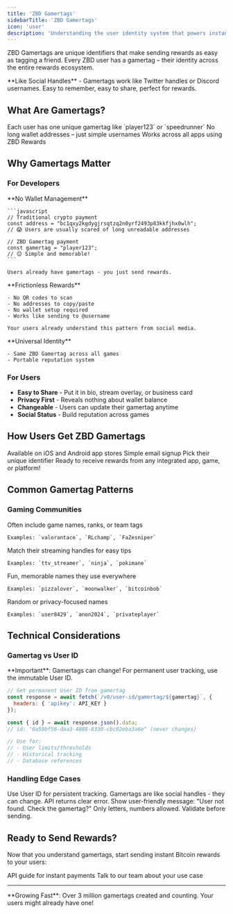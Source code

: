 ```yaml
---
title: 'ZBD Gamertags'
sidebarTitle: 'ZBD Gamertags'
icon: 'user'
description: 'Understanding the user identity system that powers instant Bitcoin rewards'
---
```


ZBD Gamertags are unique identifiers that make sending rewards as easy as tagging a friend. Every ZBD user has a gamertag – their identity across the entire rewards ecosystem.

<Info>
  **Like Social Handles** - Gamertags work like Twitter handles or Discord usernames. Easy to remember, easy to share, perfect for rewards.
</Info>

## What Are Gamertags?

<CardGroup cols={3}>
  <Card title="Unique Identifiers" icon="fingerprint">
    Each user has one unique gamertag like `player123` or `speedrunner`
  </Card>
  <Card title="Human Readable" icon="user">
    No long wallet addresses – just simple usernames
  </Card>
  <Card title="Portable Identity" icon="share">
    Works across all apps using ZBD Rewards
  </Card>
</CardGroup>

## Why Gamertags Matter

### For Developers

<Tabs>
  <Tab title="Simple Integration">
    **No Wallet Management**
    
    ```javascript
    // Traditional crypto payment
    const address = "bc1qxy2kgdygjrsqtzq2n0yrf2493p83kkfjhx0wlh";
    // 😱 Users are usually scared of long unreadable addresses
    
    // ZBD Gamertag payment
    const gamertag = "player123";
    // 😊 Simple and memorable!
    ```
    
    Users already have gamertags - you just send rewards.
  </Tab>
  <Tab title="User Experience">
    **Frictionless Rewards**
    
    - No QR codes to scan
    - No addresses to copy/paste
    - No wallet setup required
    - Works like sending to @username
    
    Your users already understand this pattern from social media.
  </Tab>
  <Tab title="Cross-Platform">
    **Universal Identity**
    
    - Same ZBD Gamertag across all games
    - Portable reputation system
    
  </Tab>
</Tabs>

### For Users

- **Easy to Share** - Put it in bio, stream overlay, or business card
- **Privacy First** - Reveals nothing about wallet balance
- **Changeable** - Users can update their gamertag anytime
- **Social Status** - Build reputation across games

## How Users Get ZBD Gamertags

<Steps>
  <Step title="Download ZBD Rewards App">
    Available on iOS and Android app stores
  </Step>
  <Step title="Create Account">
    Simple email signup
  </Step>
  <Step title="Choose Gamertag">
    Pick their unique identifier
  </Step>
  <Step title="Start Earning">
    Ready to receive rewards from any integrated app, game, or platform!
  </Step>
</Steps>

## Common Gamertag Patterns

### Gaming Communities

<CardGroup cols={2}>
  <Card title="Competitive Players" icon="trophy">
    Often include game names, ranks, or team tags
    
    Examples: `valorantace`, `RLchamp`, `FaZesniper`
  </Card>
  <Card title="Streamers" icon="video">
    Match their streaming handles for easy tips
    
    Examples: `ttv_streamer`, `ninja`, `pokimane`
  </Card>
  <Card title="Casual Players" icon="gamepad">
    Fun, memorable names they use everywhere
    
    Examples: `pizzalover`, `moonwalker`, `bitcoinbob`
  </Card>
  <Card title="Anonymous Users" icon="mask">
    Random or privacy-focused names
    
    Examples: `user8429`, `anon2024`, `privateplayer`
  </Card>
</CardGroup>

## Technical Considerations

### Gamertag vs User ID

<Warning>
  **Important**: Gamertags can change! For permanent user tracking, use the immutable User ID.
</Warning>

```javascript
// Get permanent User ID from gamertag
const response = await fetch(`/v0/user-id/gamertag/${gamertag}`, {
  headers: { 'apikey': API_KEY }
});

const { id } = await response.json().data;
// id: "0a59bf56-daa3-4888-8330-cbc02eba3a6e" (never changes)

// Use for:
// - User limits/thresholds
// - Historical tracking
// - Database references
```

### Handling Edge Cases

<AccordionGroup>
  <Accordion title="User Changed Gamertag">
    Use User ID for persistent tracking. Gamertags are like social handles - they can change.
  </Accordion>
  <Accordion title="Invalid Gamertag">
    API returns clear error. Show user-friendly message: "User not found. Check the gamertag?"
  </Accordion>
  <Accordion title="Special Characters">
    Only letters, numbers allowed. Validate before sending.
  </Accordion>
</AccordionGroup>

## Ready to Send Rewards?

Now that you understand gamertags, start sending instant Bitcoin rewards to your users:

<CardGroup cols={2}>
  <Card title="Send Your First Reward" icon="rocket" href="/rewards/api/gamertags/send">
    API guide for instant payments
  </Card>
  <Card title="Get API Access" icon="key" href="https://cal.com/zbdpay/sales">
    Talk to our team about your use case
  </Card>
</CardGroup>

---

<Note>
  **Growing Fast**: Over 3 million gamertags created and counting. Your users might already have one!
</Note>